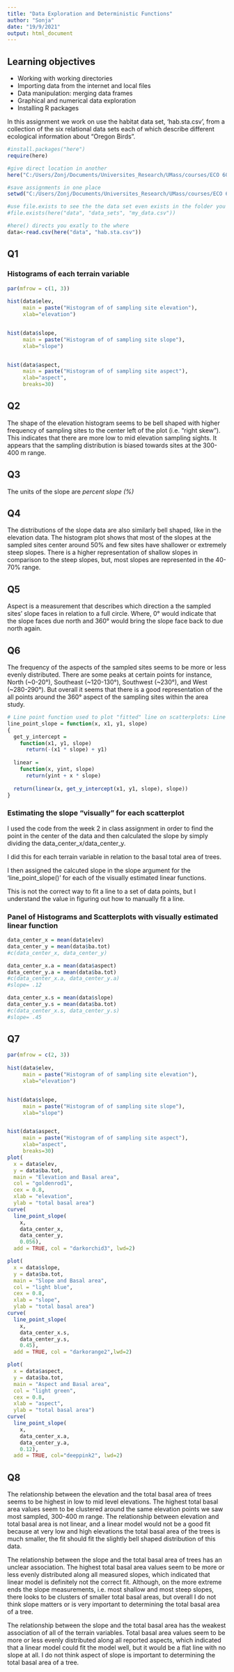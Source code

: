 ```yaml
---
title: "Data Exploration and Deterministic Functions"
author: "Sonja"
date: "19/9/2021"
output: html_document
---
```


## Learning objectives

* Working with working directories
* Importing data from the internet and local files
* Data manipulation: merging data frames
* Graphical and numerical data exploration
* Installing R packages

In this assignment we work on use the habitat data set, ‘hab.sta.csv’, from a collection of the six relational data sets each of which describe different ecological information about "Oregon Birds".  

```r

#install.packages("here")
require(here)

#give direct location in another
here("C:/Users/Zonj/Documents/Universites_Research/UMass/courses/ECO 602_634 environ stats/environmental_data")

#save assignments in one place
setwd("C:/Users/Zonj/Documents/Universites_Research/UMass/courses/ECO 602_634 environ stats/environmental_data/assignments")

```

```r
#use file.exists to see the the data set even exists in the folder you are directing it to. Provide a TRUE or FALSE. 
#file.exists(here("data", "data_sets", "my_data.csv"))

#here() directs you exatly to the where 
data<-read.csv(here("data", "hab.sta.csv"))

```


## Q1


### Histograms of each terrain variable

```r

par(mfrow = c(1, 3))
    
hist(data$elev,
     main = paste("Histogram of of sampling site elevation"), 
     xlab="elevation")


hist(data$slope, 
     main = paste("Histogram of of sampling site slope"),
     xlab="slope")


hist(data$aspect, 
     main = paste("Histogram of of sampling site aspect"), 
     xlab="aspect", 
     breaks=30)


```



## Q2


The shape of the elevation histogram seems to be bell shaped with higher frequency of sampling sites to the center left of the plot (i.e. "right skew"). This indicates that there are more low to mid elevation sampling sights. It appears that the sampling distribution is biased towards sites at the 300-400 m range.  



## Q3


The units of the slope are *percent slope (%)*



## Q4 


The distributions of the slope data are also similarly bell shaped, like in the elevation data. The histogram plot shows that most of the slopes at the sampled sites center around 50% and few sites have shallower or extremely steep slopes. There is a higher representation of shallow slopes in comparison to the steep slopes, but, most slopes are represented in the 40-70% range. 



## Q5 

Aspect is a measurement that describes which direction a the sampled sites' slope faces in relation to a full circle. Where, 0° would indicate that the slope faces due north and 360° would bring the slope face back to due north again. 



## Q6

The frequency of the aspects of the sampled sites seems to be more or less evenly distributed. There are some peaks at certain points for instance, North (~0-20°), Southeast (~120-130°), Southwest (~230°), and West (~280-290°). But overall it seems that there is a good representation of the all points around the 360° aspect of the sampling sites within the area study. 

```r
# Line point function used to plot "fitted" line on scatterplots: Line point slope function for plotting visually estimated slopes onto scatter plot graphs of the 3 terrain variables plotted in the histograms above in relation to the basal area of trees, live and dead (m2 per ha). 
line_point_slope = function(x, x1, y1, slope)
{
  get_y_intercept = 
    function(x1, y1, slope) 
      return(-(x1 * slope) + y1)
  
  linear = 
    function(x, yint, slope) 
      return(yint + x * slope)
  
  return(linear(x, get_y_intercept(x1, y1, slope), slope))
}

```


### Estimating the slope "visually" for each scatterplot 


I used the code from the week 2 in class assignment in order to find the point in the center of the data and then calculated the slope by simply dividing the data_center_x/data_center_y. 

I did this for each terrain variable in relation to the basal total area of trees.

I then assigned the calcuted slope in the slope argument for the 'line_point_slope()' for each of the visually estimated linear functions. 

This is not the correct way to fit a line to a set of data points, but I understand the value in figuring out how to manually fit a line. 



### Panel of Histograms and Scatterplots with visually estimated linear function


```r
data_center_x = mean(data$elev)
data_center_y = mean(data$ba.tot)
#c(data_center_x, data_center_y)
```

```r
data_center_x.a = mean(data$aspect)
data_center_y.a = mean(data$ba.tot)
#c(data_center_x.a, data_center_y.a) 
#slope= .12
```

```r
data_center_x.s = mean(data$slope)
data_center_y.s = mean(data$ba.tot)
#c(data_center_x.s, data_center_y.s) 
#slope= .45
```



## Q7

```r

par(mfrow = c(2, 3))
    
hist(data$elev,
     main = paste("Histogram of of sampling site elevation"), 
     xlab="elevation")


hist(data$slope, 
     main = paste("Histogram of of sampling site slope"),
     xlab="slope")


hist(data$aspect, 
     main = paste("Histogram of of sampling site aspect"), 
     xlab="aspect", 
     breaks=30)
plot(
  x = data$elev,
  y = data$ba.tot,
  main = "Elevation and Basal area",
  col = "goldenrod1",
  cex = 0.8,
  xlab = "elevation",
  ylab = "total basal area")
curve(
  line_point_slope(
    x, 
    data_center_x, 
    data_center_y,
    0.056), 
  add = TRUE, col = "darkorchid3", lwd=2)

plot(
  x = data$slope,
  y = data$ba.tot,
  main = "Slope and Basal area",
  col = "light blue",
  cex = 0.8,
  xlab = "slope",
  ylab = "total basal area")
curve(
  line_point_slope(
    x, 
    data_center_x.s, 
    data_center_y.s,
    0.45), 
  add = TRUE, col = "darkorange2",lwd=2)

plot(
  x = data$aspect,
  y = data$ba.tot,
  main = "Aspect and Basal area",
  col = "light green",
  cex = 0.8,
  xlab = "aspect",
  ylab = "total basal area")
curve(
  line_point_slope(
    x, 
    data_center_x.a, 
    data_center_y.a,
    0.12), 
  add = TRUE, col="deeppink2", lwd=2)
```


## Q8

The relationship between the elevation and the total basal area of trees seems to be highest in low to mid level elevations. The highest total basal area values seem to be clustered around the same elevation points we saw most sampled, 300-400 m range. The relationship between elevation and total basal area is not linear, and a linear model would not be a good fit because at very low and high elevations the total basal area of the trees is much smaller, the fit should fit the slightly bell shaped distribution of this data. 

The relationship between the slope and the total basal area of trees has an unclear association. The highest total basal area values seem to be more or less evenly distributed along all measured slopes, which indicated that linear model is definitely not the correct fit. Although, on the more extreme ends the slope measurements, i.e. most shallow and most steep slopes, there looks to be clusters of smaller total basal areas, but overall I do not think slope matters or is very important to determining the total basal area of a tree. 

The relationship between the slope and the total basal area has the weakest association of all of the terrain variables. Total basal area values seem to be more or less evenly distributed along all reported aspects, which indicated that a linear model could fit the model well, but it would be a flat line with no slope at all. I do not think aspect of slope is important to determining the total basal area of a tree. 







